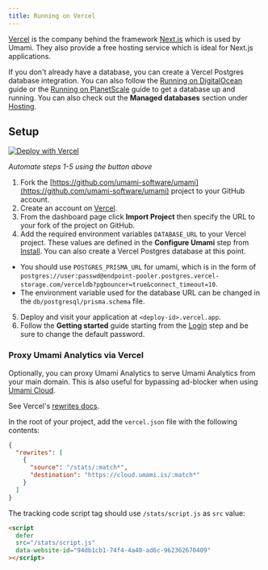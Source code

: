 ```yaml
---
title: Running on Vercel
---
```


[Vercel](https://vercel.com/) is the company behind the framework [Next.js](https://nextjs.org/) which is used by Umami.
They also provide a free hosting service which is ideal for Next.js applications.

If you don't already have a database, you can create a Vercel Postgres database integration. You can also
follow the [Running on DigitalOcean](/docs/running-on-digitalocean) guide or the
[Running on PlanetScale](/docs/running-on-planetscale) guide to get a database up and running.
You can also check out the **Managed databases** section under [Hosting](/docs/guides/hosting).

## Setup

[![Deploy with Vercel](https://vercel.com/button)](https://vercel.com/new/clone?repository-url=https%3A%2F%2Fgithub.com%2Fumami-software%2Fumami&env=DATABASE_URL)

_Automate steps 1-5 using the button above_

1. Fork the [https://github.com/umami-software/umami](https://github.com/umami-software/umami) project to your GitHub account.
2. Create an account on [Vercel](https://vercel.com/).
3. From the dashboard page click **Import Project** then specify the URL to your fork of the project on GitHub.
4. Add the required environment variables `DATABASE_URL` to your Vercel project. These values are defined in the
   **Configure Umami** step from [Install](/docs/install). You can also create a Vercel Postgres database at this point.

- You should use `POSTGRES_PRISMA_URL` for umami, which is in the form of `postgres://user:passwd@endpoint-pooler.postgres.vercel-storage.com/verceldb?pgbouncer=true&connect_timeout=10`.
- The environment variable used for the database URL can be changed in the `db/postgresql/prisma.schema` file.

5. Deploy and visit your application at `<deploy-id>.vercel.app`.
6. Follow the **Getting started** guide starting from the [Login](/docs/login) step and be sure to change the default password.

### Proxy Umami Analytics via Vercel

Optionally, you can proxy Umami Analytics to serve Umami Analytics from your main domain. This is also useful for bypassing ad-blocker when using [Umami Cloud](https://umami.is/pricing).

See Vercel's [rewrites docs](https://vercel.com/docs/project-configuration).

In the root of your project, add the `vercel.json` file with the following contents:

```json
{
  "rewrites": [
    {
      "source": "/stats/:match*",
      "destination": "https://cloud.umami.is/:match*"
    }
  ]
}
```

The tracking code script tag should use `/stats/script.js` as `src` value:

```html
<script
  defer
  src="/stats/script.js"
  data-website-id="94db1cb1-74f4-4a40-ad6c-962362670409"
></script>
```
